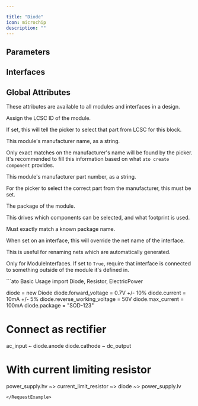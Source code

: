 ```yaml
---

title: "Diode"
icon: microchip
description: ""
---
```



## Parameters

<ParamField path='current' type='ampere'>
</ParamField>

<ParamField path='forward_voltage' type='volt'>
</ParamField>

<ParamField path='max_current' type='ampere'>
</ParamField>

<ParamField path='reverse_leakage_current' type='ampere'>
</ParamField>

<ParamField path='reverse_working_voltage' type='volt'>
</ParamField>


## Interfaces

<ParamField path='anode' type='Electrical'>
</ParamField>

<ParamField path='cathode' type='Electrical'>
</ParamField>


## Global Attributes


These attributes are available to all modules and interfaces in a design.
<ParamField path='lcsc_id' type='str'>

Assign the LCSC ID of the module.

If set, this will tell the picker to select that part from LCSC for this block.
</ParamField>

<ParamField path='manufacturer' type='str'>

This module's manufacturer name, as a string.

Only exact matches on the manufacturer's name will be found by the picker.
It's recommended to fill this information based on what `ato create component`
provides.
</ParamField>

<ParamField path='mpn' type='str'>

This module's manufacturer part number, as a string.

For the picker to select the correct part from the manufacturer,
this must be set.
</ParamField>

<ParamField path='package' type='str'>

The package of the module.

This drives which components can be selected, and what footprint is used.

Must exactly match a known package name.
</ParamField>

<ParamField path='exclude_from_bom' type='bool'>
</ParamField>

<ParamField path='override_net_name' type='str'>

When set on an interface, this will override the net name of the interface.

This is useful for renaming nets which are automatically generated.
</ParamField>

<ParamField path='required' type='bool'>

Only for ModuleInterfaces.
If set to `True`, require that interface is connected to something outside
of the module it's defined in.
</ParamField>

<RequestExample>
```ato Basic Usage
import Diode, Resistor, ElectricPower

diode = new Diode
diode.forward_voltage = 0.7V +/- 10%
diode.current = 10mA +/- 5%
diode.reverse_working_voltage = 50V
diode.max_current = 100mA
diode.package = "SOD-123"

# Connect as rectifier
ac_input ~ diode.anode
diode.cathode ~ dc_output

# With current limiting resistor
power_supply.hv ~> current_limit_resistor ~> diode ~> power_supply.lv
```
</RequestExample>
